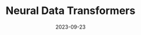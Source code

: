---
title: Neural Data Transformers
date: "2023-09-23"
pub_info: NeurIPS (2023)
authors:
    - Joel Ye
    - Jennifer C. Collinger
    - Leila Wehbe
    - Robert Gaunt
paper: https://www.biorxiv.org/content/10.1101/2023.09.18.558113v1
code: https://github.com/joel99/context_general_bci
image: "ndt2.png"
---